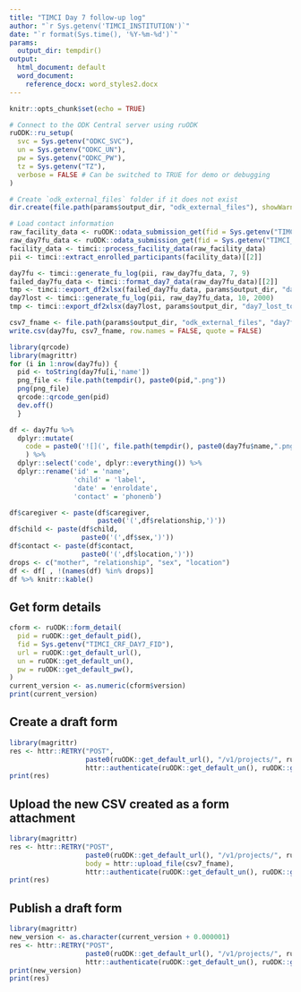 ```yaml
---
title: "TIMCI Day 7 follow-up log"
author: "`r Sys.getenv('TIMCI_INSTITUTION')`"
date: "`r format(Sys.time(), '%Y-%m-%d')`"
params:
  output_dir: tempdir()
output:
  html_document: default
  word_document:
    reference_docx: word_styles2.docx
---
```


```r
knitr::opts_chunk$set(echo = TRUE)
```

```r
# Connect to the ODK Central server using ruODK
ruODK::ru_setup(
  svc = Sys.getenv("ODKC_SVC"),
  un = Sys.getenv("ODKC_UN"),
  pw = Sys.getenv("ODKC_PW"),
  tz = Sys.getenv("TZ"),
  verbose = FALSE # Can be switched to TRUE for demo or debugging
)
```

```r
# Create `odk_external_files` folder if it does not exist
dir.create(file.path(params$output_dir, "odk_external_files"), showWarnings = FALSE)

# Load contact information
raw_facility_data <- ruODK::odata_submission_get(fid = Sys.getenv("TIMCI_CRF_FACILITY_FID"))
raw_day7fu_data <- ruODK::odata_submission_get(fid = Sys.getenv("TIMCI_CRF_DAY7_FID"))
facility_data <- timci::process_facility_data(raw_facility_data)
pii <- timci::extract_enrolled_participants(facility_data)[[2]]
```

```r
day7fu <- timci::generate_fu_log(pii, raw_day7fu_data, 7, 9)
failed_day7fu_data <- timci::format_day7_data(raw_day7fu_data)[[2]]
tmp <- timci::export_df2xlsx(failed_day7fu_data, params$output_dir, "day7_unsuccessful_calls")
day7lost <- timci::generate_fu_log(pii, raw_day7fu_data, 10, 2000)
tmp <- timci::export_df2xlsx(day7lost, params$output_dir, "day7_lost_to_followup")
```

```r
csv7_fname <- file.path(params$output_dir, "odk_external_files", "day7fu.csv")
write.csv(day7fu, csv7_fname, row.names = FALSE, quote = FALSE)
```

```r
library(qrcode)
library(magrittr)
for (i in 1:nrow(day7fu)) {
  pid <- toString(day7fu[i,'name'])
  png_file <- file.path(tempdir(), paste0(pid,".png"))
  png(png_file)
  qrcode::qrcode_gen(pid)
  dev.off()
  }

df <- day7fu %>%
  dplyr::mutate(
    code = paste0('![](', file.path(tempdir(), paste0(day7fu$name,".png")), ')', '{width=0.75in}')
    ) %>%
  dplyr::select('code', dplyr::everything()) %>%
  dplyr::rename('id' = 'name',
                'child' = 'label',
                'date' = 'enroldate',
                'contact' = 'phonenb')

df$caregiver <- paste(df$caregiver,
                      paste0('(',df$relationship,')'))
df$child <- paste(df$child,
                  paste0('(',df$sex,')'))
df$contact <- paste(df$contact,
                  paste0('(',df$location,')'))
drops <- c("mother", "relationship", "sex", "location")
df <- df[ , !(names(df) %in% drops)]
df %>% knitr::kable()
```

## Get form details 

```r
cform <- ruODK::form_detail(
  pid = ruODK::get_default_pid(),
  fid = Sys.getenv("TIMCI_CRF_DAY7_FID"),
  url = ruODK::get_default_url(),
  un = ruODK::get_default_un(),
  pw = ruODK::get_default_pw(),
)
current_version <- as.numeric(cform$version)
print(current_version)
```

## Create a draft form

```r
library(magrittr)
res <- httr::RETRY("POST",
                   paste0(ruODK::get_default_url(), "/v1/projects/", ruODK::get_default_pid(), "/forms/", Sys.getenv("TIMCI_CRF_DAY7_FID"), "/draft"),
                   httr::authenticate(ruODK::get_default_un(), ruODK::get_default_pw())) %>% httr::content(.)
print(res)
```

## Upload the new CSV created as a form attachment

```r
library(magrittr)
res <- httr::RETRY("POST",
                   paste0(ruODK::get_default_url(), "/v1/projects/", ruODK::get_default_pid(), "/forms/", Sys.getenv("TIMCI_CRF_DAY7_FID"), "/draft/attachments/day7fu.csv"),
                   body = httr::upload_file(csv7_fname),
                   httr::authenticate(ruODK::get_default_un(), ruODK::get_default_pw()))
print(res)
```

## Publish a draft form
```r
library(magrittr)
new_version <- as.character(current_version + 0.000001)
res <- httr::RETRY("POST",
                   paste0(ruODK::get_default_url(), "/v1/projects/", ruODK::get_default_pid(), "/forms/", Sys.getenv("TIMCI_CRF_DAY7_FID"), "/draft/publish?version=",new_version),
                   httr::authenticate(ruODK::get_default_un(), ruODK::get_default_pw())) %>% httr::content(.)
print(new_version)
print(res)
```
